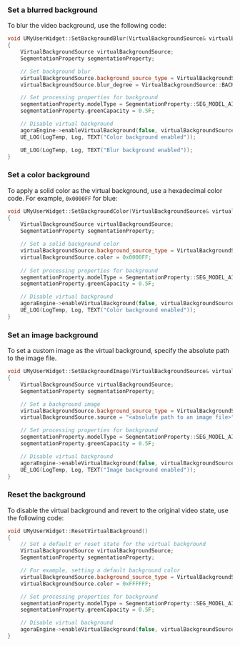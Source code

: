 <PlatformWrapper platform='unreal'>

### Set a blurred background

To blur the video background, use the following code:

```cpp
void UMyUserWidget::SetBackgroundBlur(VirtualBackgroundSource& virtualBackgroundSource)
{
    VirtualBackgroundSource virtualBackgroundSource;
    SegmentationProperty segmentationProperty;

    // Set background blur
    virtualBackgroundSource.background_source_type = VirtualBackgroundSource::BACKGROUND_BLUR;
    virtualBackgroundSource.blur_degree = VirtualBackgroundSource::BACKGROUND_BLUR_DEGREE::BLUR_DEGREE_HIGH;

    // Set processing properties for background
    segmentationProperty.modelType = SegmentationProperty::SEG_MODEL_AI;
    segmentationProperty.greenCapacity = 0.5F;

    // Disable virtual background
    agoraEngine->enableVirtualBackground(false, virtualBackgroundSource, segmentationProperty);
    UE_LOG(LogTemp, Log, TEXT("Color background enabled"));

    UE_LOG(LogTemp, Log, TEXT("Blur background enabled"));
}
```

### Set a color background

To apply a solid color as the virtual background, use a hexadecimal color code. For example, `0x0000FF` for blue:

```cpp
void UMyUserWidget::SetBackgroundColor(VirtualBackgroundSource& virtualBackgroundSource)
{
    VirtualBackgroundSource virtualBackgroundSource;
    SegmentationProperty segmentationProperty;

    // Set a solid background color
    virtualBackgroundSource.background_source_type = VirtualBackgroundSource::BACKGROUND_COLOR;
    virtualBackgroundSource.color = 0x0000FF;
    
    // Set processing properties for background
    segmentationProperty.modelType = SegmentationProperty::SEG_MODEL_AI;
    segmentationProperty.greenCapacity = 0.5F;

    // Disable virtual background
    agoraEngine->enableVirtualBackground(false, virtualBackgroundSource, segmentationProperty);
    UE_LOG(LogTemp, Log, TEXT("Color background enabled"));
}
```

### Set an image background

To set a custom image as the virtual background, specify the absolute path to the image file.

```cpp
void UMyUserWidget::SetBackgroundImage(VirtualBackgroundSource& virtualBackgroundSource)
{
    VirtualBackgroundSource virtualBackgroundSource;
    SegmentationProperty segmentationProperty;

    // Set a background image
    virtualBackgroundSource.background_source_type = VirtualBackgroundSource::BACKGROUND_IMG;
    virtualBackgroundSource.source = "<absolute path to an image file>";

    // Set processing properties for background
    segmentationProperty.modelType = SegmentationProperty::SEG_MODEL_AI;
    segmentationProperty.greenCapacity = 0.5F;

    // Disable virtual background
    agoraEngine->enableVirtualBackground(false, virtualBackgroundSource, segmentationProperty);
    UE_LOG(LogTemp, Log, TEXT("Image background enabled"));
}
```

### Reset the background

To disable the virtual background and revert to the original video state, use the following code:


```cpp
void UMyUserWidget::ResetVirtualBackground()
{
    // Set a default or reset state for the virtual background
    VirtualBackgroundSource virtualBackgroundSource;
    SegmentationProperty segmentationProperty;

    // For example, setting a default background color
    virtualBackgroundSource.background_source_type = VirtualBackgroundSource::BACKGROUND_COLOR;
    virtualBackgroundSource.color = 0xFFFFFF;

    // Set processing properties for background
    segmentationProperty.modelType = SegmentationProperty::SEG_MODEL_AI;
    segmentationProperty.greenCapacity = 0.5F;

    // Disable virtual background
    agoraEngine->enableVirtualBackground(false, virtualBackgroundSource, segmentationProperty);
}
```

</PlatformWrapper>